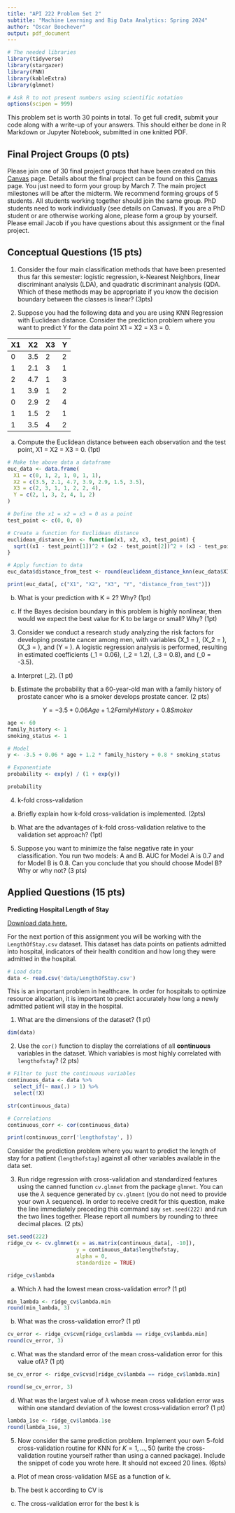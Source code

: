 ```yaml
---
title: "API 222 Problem Set 2"
subtitle: "Machine Learning and Big Data Analytics: Spring 2024"
author: "Oscar Boochever"
output: pdf_document
---
```


```r
# The needed libraries
library(tidyverse)
library(stargazer)
library(FNN)
library(kableExtra)
library(glmnet)

# Ask R to not present numbers using scientific notation
options(scipen = 999)
```

This problem set is worth 30 points in total. To get full credit, submit your code along with a write-up of your answers. This should either be done in R Markdown or Jupyter Notebook, submitted in one knitted PDF.


## Final Project Groups (0 pts)

Please join one of 30 final project groups that have been created on this  [Canvas](https://canvas.harvard.edu/courses/132784/groups#tab-25429) page. Details about the final project can be found on this [Canvas](https://canvas.harvard.edu/courses/132784/files?preview=19519057) page. You just need to form your group by March 7. The main project milestones will be after the midterm. We recommend forming groups of 5 students. All students working together should join the same group. PhD students need to work individually (see details on Canvas). If you are a PhD student or are otherwise working alone, please form a group by yourself. Please email Jacob if you have questions about this assignment or the final project.

\textcolor{blue}{\textit{Done -- Final Project Team \#3 on Canvas.}}

## Conceptual Questions (15 pts)

1. Consider the four main classification methods that have been presented thus far this semester: logistic regression, k-Nearest Neighbors, linear discriminant analysis (LDA), and quadratic discriminant analysis (QDA. Which of these methods may be appropriate if you know the decision boundary between the classes is linear? (3pts)

\textcolor{blue}{\textit{Logistic regression and LDA.}}

2. Suppose you had the following data and you are using KNN Regression with Euclidean distance. Consider the prediction problem where you want to predict Y for the data point X1 = X2 = X3 = 0.

| X1 | X2 | X3 | Y |
|----|----|----|---|
| 0  | 3.5  | 2  | 2 |
| 1  | 2.1  | 3  | 1 |
| 2  | 4.7  | 1  | 3 |
| 1  | 3.9  | 1  | 2 |
| 0  | 2.9  | 2  | 4 |
| 1  | 1.5  | 2  | 1 |
| 1  | 3.5  | 4  | 2 |


(a) Compute the Euclidean distance between each observation and the test point, X1 = X2 = X3 = 0. (1pt)
 
```r
# Make the above data a dataframe
euc_data <- data.frame(
  X1 = c(0, 1, 2, 1, 0, 1, 1),
  X2 = c(3.5, 2.1, 4.7, 3.9, 2.9, 1.5, 3.5),
  X3 = c(2, 3, 1, 1, 2, 2, 4),
  Y = c(2, 1, 3, 2, 4, 1, 2)
)

# Define the x1 = x2 = x3 = 0 as a point
test_point <- c(0, 0, 0)

# Create a function for Euclidean distance 
euclidean_distance_knn <- function(x1, x2, x3, test_point) {
  sqrt((x1 - test_point[1])^2 + (x2 - test_point[2])^2 + (x3 - test_point[3])^2)
}

# Apply function to data 
euc_data$distance_from_test <- round(euclidean_distance_knn(euc_data$X1, euc_data$X2, euc_data$X3, test_point), 3)

print(euc_data[, c("X1", "X2", "X3", "Y", "distance_from_test")])


```


(b) What is your prediction with K = 2? Why? (1pt)

\textcolor{blue}{\textit{Your prediction is Y = 2.5 because the two nearest neighbors (lowest distance values: ~3.5 and ~2.7} have Y values of 4 and 1 respectively. Thus, the average of these numbers is 2.5.}

(c) If the Bayes decision boundary in this problem is highly nonlinear, then would we expect the best value for K to be large or small? Why? (1pt)

\textcolor{blue}{\textit{We would expect K to be small so the model could be very flexible and sensitive to slight variation and nonlinearity.}}

3. Consider we conduct a research study analyzing the risk factors for developing prostate cancer among men, with variables \(X_1 = \text{age (years)}\), \(X_2 = \text{family history of prostate cancer (0 = no, 1 = yes)}\), \(X_3 = \text{smoking status (0 = non-smoker, 1 = smoker)}\), and \(Y = \text{probability of developing prostate cancer}\). A logistic regression analysis is performed, resulting in estimated coefficients \(\hat{\beta}_1 = 0.06\), \(\hat{\beta}_2 = 1.2\), \(\hat{\beta}_3 = 0.8\), and \(\hat{\beta}_0 = -3.5\).

(a) Interpret \(\hat{\beta}_2\). (1 pt)

\textcolor{blue}{\textit{B2 = 1.2 means that for men with a family history of prostate cancer, the log-odds of developing prostate cancer are 1.2 units higher relative to those without a family history, on average, holding age and smoking status equal.}}

(b) Estimate the probability that a 60-year-old man with a family history of prostate cancer who is a smoker develops prostate cancer. (2 pts)

$$Y = -3.5 + 0.06Age + 1.2FamilyHistory + 0.8Smoker$$


```r
age <- 60
family_history <- 1  
smoking_status <- 1 

# Model
y <- -3.5 + 0.06 * age + 1.2 * family_history + 0.8 * smoking_status

# Exponentiate
probability <- exp(y) / (1 + exp(y))

probability

```

\textcolor{blue}{\textit{The probability that a 60yr old man with a history of prostate cancer who smokes develops cancer is 89.10\%}}


4. k-fold cross-validation

(a) Briefly explain how k-fold cross-validation is implemented. (2pts)

\textcolor{blue}{\textit{K-fold cross-validation involves splitting the dataset into k equal-sized folds, training the model on k-1 folds, and validating on the remaining fold (computing the test error rate), repeating this process k times, each time with a different validation fold.}} 

(b) What are the advantages of k-fold cross-validation relative to the validation set approach? (1pt)

\textcolor{blue}{\textit{K-fold cross-validation maximizes data use by iteratively using all data for both training and validation, leading to a more reliable test error rate. As seen in lecture 9, validation set approach is highly variable. K-fold cross-validation reduces variance by taking the average test error rate across multiple validation sets.}} 

5. Suppose you want to minimize the false negative rate in your classification. You run two models: A and B. AUC for Model A is 0.7 and for Model B is 0.8. Can you conclude that you should choose Model B? Why or why not? (3 pts)

\textcolor{blue}{\textit{No, the AUC evaluates the overall performance of the classification model across all thresholds/tradeoffs of true positive and false positive rates. While B performs better overall, you would want to use something like a confusion matrix to examing the false negative rate specifically.}} 



## Applied Questions (15 pts)

**Predicting Hospital Length of Stay**

[Download data here.](https://canvas.harvard.edu/courses/132784/files/folder/Problem%20Set%20Data/Problem%20Set%202)

For the next portion of this assignment you will be working with the `LengthOfStay.csv` dataset. This dataset has data points on patients admitted into hospital, indicators of their health condition and how long they were admitted in the hospital. 

```r
# Load data
data <- read.csv('data/LengthOfStay.csv')
```


This is an important problem in healthcare. In order for hospitals to optimize resource allocation, it is important to predict accurately how long a newly admitted patient will stay in the hospital. 

1. What are the dimensions of the dataset? (1 pt)

```r
dim(data)
```


2. Use the `cor()` function to display the correlations of all **continuous** variables in the dataset. Which variables is most highly correlated with `lengthofstay`? (2 pts)

```r
# Filter to just the continuous variables 
continuous_data <- data %>% 
  select_if(~ max(.) > 1) %>% 
  select(!X)

str(continuous_data)

# Correlations
continuous_corr <- cor(continuous_data) 

print(continuous_corr['lengthofstay', ])
```

\textcolor{blue}{\textit{Length of stay is most highly correlated with bloodureanitro with a correlation coefficient of 0.192.}}


Consider the prediction problem where you want to predict the length of stay for a patient (`lengthofstay`) against all other variables available in the data set.

3. Run ridge regression with cross-validation and standardized features using the canned function `cv.glmnet` from the package `glmnet`. You can use the $\lambda$ sequence generated by `cv.glment` (you do not need to provide your own $\lambda$ sequence). In order to receive credit for this question, make the line immediately preceding this command say `set.seed(222)` and run the two lines together. Please report all numbers by rounding to three decimal places. (2 pts)

```r
set.seed(222)
ridge_cv <- cv.glmnet(x = as.matrix(continuous_data[, -10]), 
                      y = continuous_data$lengthofstay, 
                      alpha = 0, 
                      standardize = TRUE)

ridge_cv$lambda
```

(a) Which $\lambda$ had the lowest mean cross-validation error? (1 pt)

```r
min_lambda <- ridge_cv$lambda.min
round(min_lambda, 3)
```

(b) What was the cross-validation error? (1 pt)

```r
cv_error <- ridge_cv$cvm[ridge_cv$lambda == ridge_cv$lambda.min]
round(cv_error, 3)
```


(c) What was the standard error of the mean cross-validation error for this value of$\lambda$? (1 pt)

```r
se_cv_error <- ridge_cv$cvsd[ridge_cv$lambda == ridge_cv$lambda.min]

round(se_cv_error, 3)
```


(d) What was the largest value of $\lambda$ whose mean cross validation error was within one standard deviation of the lowest cross-validation error? (1 pt)

```r
lambda_1se <- ridge_cv$lambda.1se
round(lambda_1se, 3)
```

5. Now consider the same prediction problem. Implement your own 5-fold cross-validation routine for KNN for $K = 1, ..., 50$ (write the cross-validation routine yourself rather than using a canned package). Include the snippet of code you wrote here. It should not exceed 20 lines. (6pts)


(a) Plot of mean cross-validation MSE as a function of $k$. 



(b) The best k according to CV is



(c) The cross-validation error for the best k is


